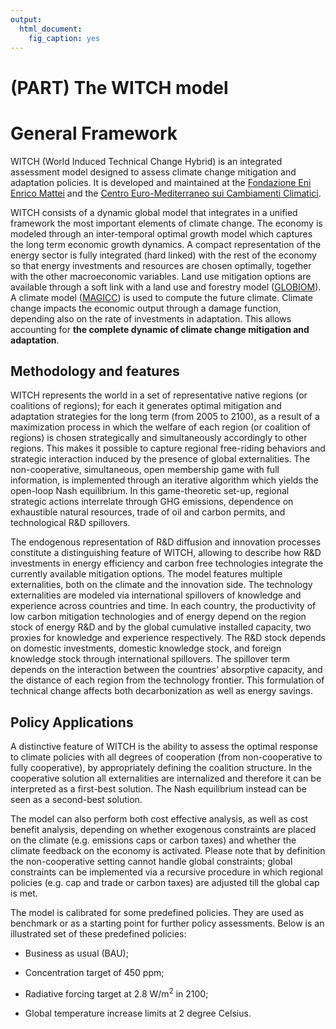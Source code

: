 ```yaml
---
output: 
  html_document: 
    fig_caption: yes
---
```


# (PART) The WITCH model {-} 

# General Framework

WITCH (World Induced Technical Change Hybrid) is an integrated assessment model designed to assess climate change mitigation and adaptation policies.
It is developed and maintained at the [Fondazione Eni Enrico Mattei](http://www.feem.it) and the [Centro Euro-Mediterraneo sui Cambiamenti Climatici](http://www.cmcc.it). 

WITCH consists of a dynamic global model that integrates in a unified framework the most important elements of climate change.
The economy is modeled through an inter-temporal optimal growth model which captures the long term economic growth dynamics.
A compact representation of the energy sector is fully integrated (hard linked) with the rest of the economy so that energy
investments and resources are chosen optimally, together with the other macroeconomic variables. Land use mitigation options
are available through a soft link with a land use and forestry model ([GLOBIOM](http://www.iiasa.ac.at/web/home/research/modelsData/GLOBIOM/GLOBIOM.en.html)).
A climate model ([MAGICC](http://www.magicc.org)) is used to compute the future climate.
Climate change impacts the economic output through a damage function, depending also
on the rate of investments in adaptation.
This allows accounting for **the complete dynamic of climate change mitigation and adaptation**.

## Methodology and features

WITCH represents the world in a set of representative native regions (or coalitions of regions);
for each it generates optimal mitigation and adaptation strategies for the long term (from 2005 to 2100),
as a result of a maximization process in which the welfare of each region (or coalition of regions)
is chosen strategically and simultaneously accordingly to other regions.
This makes it possible to capture regional
free-riding behaviors and strategic interaction induced by the presence of global externalities.
The non-cooperative, simultaneous, open membership game with full information,
is implemented through an iterative algorithm which yields the open-loop Nash equilibrium.
In this game-theoretic set-up, regional strategic actions interrelate through GHG emissions, dependence
on exhaustible natural resources, trade of oil and carbon permits, and technological R&D spillovers.

The endogenous representation of R&D diffusion and innovation processes constitute a distinguishing feature of WITCH,
allowing to describe how R&D investments in energy efficiency and carbon free technologies integrate the currently
available mitigation options. The model features multiple externalities, both on the climate and the innovation side.
The technology externalities are modeled via international spillovers of knowledge and experience across countries and time.
In each country, the productivity of low carbon mitigation technologies and of energy depend on the region stock
of energy R&D and by the global cumulative installed capacity, two proxies for knowledge and experience respectively.
The R&D stock depends on domestic investments, domestic knowledge stock, and foreign knowledge stock through international spillovers.
The spillover term  depends on the interaction between the countries’ absorptive capacity,
and the distance of each region from the technology frontier. This formulation of technical change affects
both decarbonization as well as energy savings.


## Policy Applications


A distinctive feature of WITCH is the ability to assess the optimal response to climate policies
with all degrees of cooperation (from non-cooperative to fully cooperative),
by appropriately defining the coalition structure.
In the cooperative solution all externalities are internalized and therefore it can be interpreted as a first-best solution.
The Nash equilibrium instead can be seen as a second-best solution. 

The model can also perform both cost effective analysis, as well as cost benefit analysis,
depending on whether exogenous constraints are placed on the climate (e.g. emissions caps or carbon taxes)
and whether the climate feedback on the economy is activated. Please note that by definition
the non-cooperative setting cannot handle global constraints; global constraints can be implemented
via a recursive procedure in which regional policies (e.g. cap and trade or carbon taxes) are adjusted
till the global cap is met.

The model is calibrated for some predefined policies. They are used as benchmark or as 
a starting point for further policy assessments. Below is an illustrated set of these predefined policies:

*  Business as usual (BAU);

*  Concentration target of 450 ppm;

*  Radiative forcing target at 2.8 W/m^2^ in 2100;

*  Global temperature increase limits at 2 degree Celsius.
